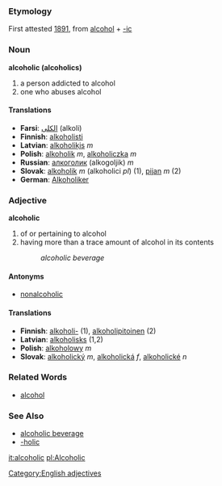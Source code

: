 === Etymology ===
First attested [[w:1891|1891]], from [[alcohol]] + [[-ic]]

=== Noun ===
'''alcoholic (alcoholics)'''
# a person addicted to alcohol
# one who abuses alcohol

==== Translations ====
*'''Farsi''': [[الکلی]] (alkoli)
*'''Finnish''': [[alkoholisti]]
*'''Latvian''': [[alkoholiķis]] ''m''
*'''Polish''': [[alkoholik]] ''m'', [[alkoholiczka]] ''m''
*'''Russian''': [[алкоголик]] (alkogoljik) ''m''
*'''Slovak''':  [[alkoholik]] ''m'' (alkoholici ''pl'') (1), [[pijan]] ''m'' (2)
*'''German''':  [[Alkoholiker]]

=== Adjective ===
'''alcoholic'''
# of or pertaining to alcohol
# having more than a trace amount of alcohol in its contents
#: ''alcoholic beverage''

==== Antonyms ====
* [[nonalcoholic]]

==== Translations ====
*'''Finnish''': [[alkoholi-]] (1), [[alkoholipitoinen]] (2)
*'''Latvian''': [[alkoholisks]] (1,2)
*'''Polish''': [[alkoholowy]] ''m''
*'''Slovak''': [[alkoholický]] ''m'', [[alkoholická]] ''f'', [[alkoholické]] ''n''

=== Related Words ===
* [[alcohol]]
=== See Also ===
* [[alcoholic beverage]]
* [[-holic]]

[[Category:English adjectives]]
[[it:alcoholic]]
[[pl:Alcoholic]]
